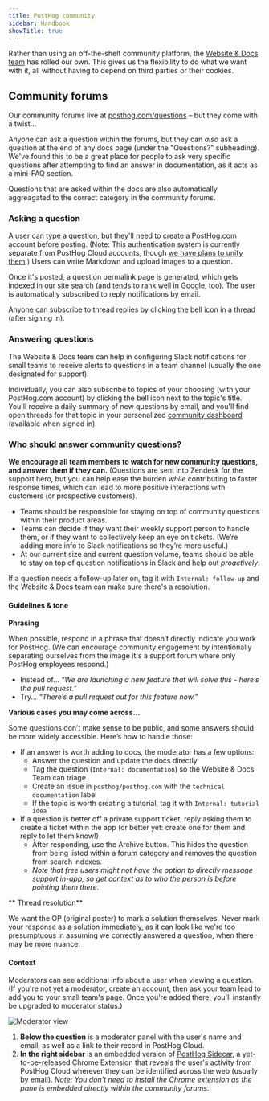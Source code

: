 ```yaml
---
title: PostHog community
sidebar: Handbook
showTitle: true
---
```


Rather than using an off-the-shelf community platform, the [Website & Docs team](/handbook/small-teams/website-docs) has rolled our own. This gives us the flexibility to do what we want with it, all without having to depend on third parties or their cookies.

## Community forums

Our community forums live at [posthog.com/questions](/questions) – but they come with a twist...

Anyone can ask a question within the forums, but they can _also_ ask a question at the end of any docs page (under the "Questions?" subheading). We've found this to be a great place for people to ask very specific questions after attempting to find an answer in documentation, as it acts as a mini-FAQ section.

Questions that are asked within the docs are also automatically aggreagated to the correct category in the community forums.

### Asking a question

A user can type a question, but they'll need to create a PostHog.com account before posting. (Note: This authentication system is currently separate from PostHog Cloud accounts, though [we have plans to unify them](https://github.com/PostHog/posthog.com/issues/5847).) Users can write Markdown and upload images to a question.

Once it's posted, a question permalink page is generated, which gets indexed in our site search (and tends to rank well in Google, too). The user is automatically subscribed to reply notifications by email.

Anyone can subscribe to thread replies by clicking the bell icon in a thread (after signing in).

### Answering questions

The Website & Docs team can help in configuring Slack notifications for small teams to receive alerts to questions in a team channel (usually the one designated for support).

Individually, you can also subscribe to topics of your choosing (with your PostHog.com account) by clicking the bell icon next to the topic's title. You'll receive a daily summary of new questions by email, and you'll find open threads for that topic in your personalized [community dashboard](/community/dashboard) (available when signed in).

### Who should answer community questions?

**We encourage all team members to watch for new community questions, and answer them if they can.** (Questions are sent into Zendesk for the support hero, but you can help ease the burden _while_ contributing to faster response times, which can lead to more positive interactions with customers (or prospective customers).

- Teams should be responsible for staying on top of community questions within their product areas.
- Teams can decide if they want their weekly support person to handle them, or if they want to collectively keep an eye on tickets. (We’re adding more info to Slack notifications so they’re more useful.)
- At our current size and current question volume, teams should be able to stay on top of question notifications in Slack and help out *proactively*.

If a question needs a follow-up later on, tag it with `Internal: follow-up` and the Website & Docs team can make sure there's a resolution.

#### Guidelines & tone

**Phrasing**

When possible, respond in a phrase that doesn’t directly indicate you work for PostHog. (We can encourage community engagement by intentionally separating ourselves from the image it's a support forum where only PostHog employees respond.)

- Instead of... _“We are launching a new feature that will solve this - here’s the pull request.”_
- Try... _“There’s a pull request out for this feature now.”_

**Various cases you may come across...**

Some questions don’t make sense to be public, and some answers should be more widely accessible. Here’s how to handle those:

- If an answer is worth adding to docs, the moderator has a few options:
    - Answer the question and update the docs directly
    - Tag the question (`Internal: documentation`) so the Website & Docs Team can triage
    - Create an issue in `posthog/posthog.com` with the `technical documentation` label
    - If the topic is worth creating a tutorial, tag it with `Internal: tutorial idea`
- If a question is better off a private support ticket, reply asking them to create a ticket within the app (or better yet: create one for them and reply to let them know!)
    - After responding, use the Archive button. This hides the question from being listed within a forum category and removes the question from search indexes.
    - _Note that free users might not have the option to directly message support in-app, so get context as to who the person is before pointing them there._

** Thread resolution**

We want the OP (original poster) to mark a solution themselves. Never mark your response as a solution immediately, as it can look like we're too presumptuous in assuming we correctly answered a question, when there may be more nuance.

#### Context

Moderators can see additional info about a user when viewing a question. (If you're not yet a moderator, create an account, then ask your team lead to add you to your small team's page. Once you're added there, you'll instantly be upgraded to moderator status.)

![Moderator view](../../../images/handbook/moderator-view.png)

1. **Below the question** is a moderator panel with the user's name and email, as well as a link to their record in PostHog Cloud.
1. **In the right sidebar** is an embedded version of [PostHog Sidecar](https://github.com/posthog/sidecar), a yet-to-be-released Chrome Extension that reveals the user's activity from PostHog Cloud wherever they can be identified across the web (usually by email). _Note: You don't need to install the Chrome extension as the pane is embedded directly within the community forums._
